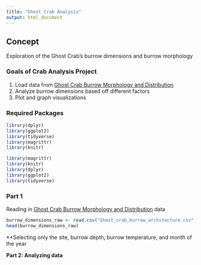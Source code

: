 ```yaml
---
title: "Ghost Crab Analysis"
output: html_document
---
```

## Concept
Exploration of the Ghost Crab's burrow dimensions and burrow morphology

### Goals of Crab Analysis Project 
1. Load data from [Ghost Crab Burrow Morphology and Distribution](https://doi.org/10.6084/m9.figshare.6895109)
2. Analyze burrow dimensions based off different factors 
3. Plot and graph visualizations

### Required Packages
```r
library(dplyr)
library(ggplot2)
library(tidyverse)
library(magrittr)
library(knitr)
```

```r
library(magrittr)
library(knitr)
library(dplyr)
library(ggplot2)
library(tidyverse)
```

### Part 1
Reading in [Ghost Crab Burrow Morphology and Distribution](https://doi.org/10.6084/m9.figshare.6895109) data
```r
burrow_dimensions_raw <- read.csv("Ghost_crab_burrow_architecture.csv")
head(burrow_dimensions_raw)
```

**Selecting only the site, burrow depth, burrow temperature, and month of the year


**Part 2: Analyzing data**



